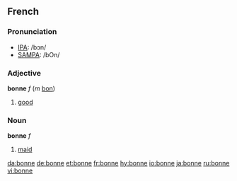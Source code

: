 ==French==

===Pronunciation===
*[[w:IPA|IPA]]: /bɔn/
*[[w:SAMPA|SAMPA]]: /bOn/

===Adjective===

'''bonne''' ''f'' (''m'' [[bon]])

#[[good]]

===Noun===

'''bonne''' ''f''

#[[maid]]

[[da:bonne]]
[[de:bonne]]
[[et:bonne]]
[[fr:bonne]]
[[hy:bonne]]
[[io:bonne]]
[[ja:bonne]]
[[ru:bonne]]
[[vi:bonne]]